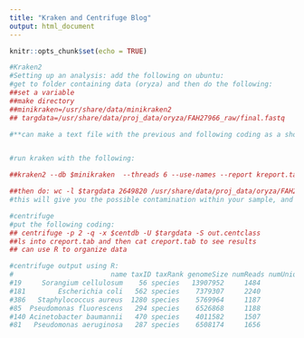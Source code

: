 ```yaml
---
title: "Kraken and Centrifuge Blog"
output: html_document
---
```


```r
knitr::opts_chunk$set(echo = TRUE)
```

```r
#Kraken2
#Setting up an analysis: add the following on ubuntu:
#get to folder containing data (oryza) and then do the following:
##set a variable
##make directory 
##minikraken=/usr/share/data/minikraken2
## targdata=/usr/share/data/proj_data/oryza/FAH27966_raw/final.fastq

#**can make a text file with the previous and following coding as a shortcut, use command bash followed by file name to run


#run kraken with the following:

##kraken2 --db $minikraken  --threads 6 --use-names --report kreport.tab --fastq-input $targdata > kraken.out

##then do: wc -l $targdata 2649820 /usr/share/data/proj_data/oryza/FAH27966_raw/final.fastq
#this will give you the possible contamination within your sample, and gives taxonomy of what organism was found in the oryza sample. 

#centrifuge
#put the following coding:
## centrifuge -p 2 -q -x $centdb -U $targdata -S out.centclass
##ls into creport.tab and then cat creport.tab to see results
## can use R to organize data

#centrifuge output using R: 
#                        name taxID taxRank genomeSize numReads numUniqueReads
#19     Sorangium cellulosum    56 species   13907952     1484            876
#181        Escherichia coli   562 species    7379307     2240            799
#386   Staphylococcus aureus  1280 species    5769964     1187            656
#85  Pseudomonas fluorescens   294 species    6526868     1188            497
#140 Acinetobacter baumannii   470 species    4011582     1507            490
#81   Pseudomonas aeruginosa   287 species    6508174     1656            486





```

